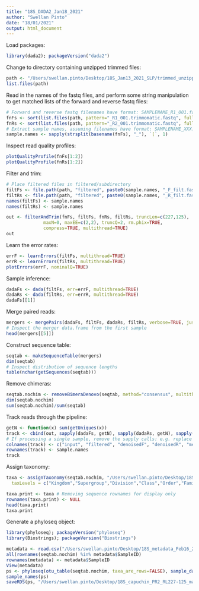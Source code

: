 ```yaml
---
title: "18S_DADA2_Jan18_2021"
author: "Swellan Pinto"
date: "18/01/2021"
output: html_document
---
```


Load packages:
```r
library(dada2); packageVersion("dada2")
```

Change to directory containing unzipped trimmed files:
```r
path <- "/Users/swellan.pinto/Desktop/18S_Jan13_2021_SLP/trimmed_unzipped_edited" # CHANGE ME to the directory containing the fastq files after unzipping.
list.files(path)
```

Read in the names of the fastq files, and perform some string manipulation to get matched lists of the forward and reverse fastq files:
```r
# Forward and reverse fastq filenames have format: SAMPLENAME_R1_001.fastq and SAMPLENAME_R2_001.fastq
fnFs <- sort(list.files(path, pattern="_R1_001.trimmomatic.fastq", full.names = TRUE))
fnRs <- sort(list.files(path, pattern="_R2_001.trimmomatic.fastq", full.names = TRUE))
# Extract sample names, assuming filenames have format: SAMPLENAME_XXX.fastq
sample.names <- sapply(strsplit(basename(fnFs), "_"), `[`, 1)
```

Inspect read quality profiles:
```r
plotQualityProfile(fnFs[1:2])
plotQualityProfile(fnRs[1:2])
```

Filter and trim:
```r
# Place filtered files in filtered/subdirectory
filtFs <- file.path(path, "filtered", paste0(sample.names, "_F_filt.fastq.gz"))
filtRs <- file.path(path, "filtered", paste0(sample.names, "_R_filt.fastq.gz"))
names(filtFs) <- sample.names
names(filtRs) <- sample.names

out <- filterAndTrim(fnFs, filtFs, fnRs, filtRs, truncLen=c(227,125),
              maxN=0, maxEE=c(2,2), truncQ=2, rm.phix=TRUE,
              compress=TRUE, multithread=TRUE)
out
```

Learn the error rates:
```r
errF <- learnErrors(filtFs, multithread=TRUE)
errR <- learnErrors(filtRs, multithread=TRUE)
plotErrors(errF, nominalQ=TRUE)
```

Sample inference:
```r
dadaFs <- dada(filtFs, err=errF, multithread=TRUE)
dadaRs <- dada(filtRs, err=errR, multithread=TRUE)
dadaFs[[1]]
```

Merge paired reads:
```r
mergers <- mergePairs(dadaFs, filtFs, dadaRs, filtRs, verbose=TRUE, justConcatenate = TRUE)
# Inspect the merger data.frame from the first sample
head(mergers[[5]])
```

Construct sequence table:
```r
seqtab <- makeSequenceTable(mergers)
dim(seqtab)
# Inspect distribution of sequence lengths
table(nchar(getSequences(seqtab)))
```

Remove chimeras:
```r
seqtab.nochim <- removeBimeraDenovo(seqtab, method="consensus", multithread=TRUE, verbose=TRUE)
dim(seqtab.nochim)
sum(seqtab.nochim)/sum(seqtab)
```

Track reads through the pipeline:
```r
getN <- function(x) sum(getUniques(x))
track <- cbind(out, sapply(dadaFs, getN), sapply(dadaRs, getN), sapply(mergers, getN), rowSums(seqtab.nochim))
# If processing a single sample, remove the sapply calls: e.g. replace sapply(dadaFs, getN) with getN(dadaFs)
colnames(track) <- c("input", "filtered", "denoisedF", "denoisedR", "merged", "nonchim")
rownames(track) <- sample.names
track
```

Assign taxonomy:
```r
taxa <- assignTaxonomy(seqtab.nochim, "/Users/swellan.pinto/Desktop/18S_Jan13_2021_SLP/trimmed_unzipped_edited/pr2_version_4.12.0_18S_dada2.fasta.gz", 
  taxLevels = c("Kingdom","Supergroup","Division","Class","Order","Family","Genus","Species"), multithread=TRUE)

taxa.print <- taxa # Removing sequence rownames for display only
rownames(taxa.print) <- NULL
head(taxa.print)
taxa.print
```

Generate a phyloseq object:
```r
library(phyloseq); packageVersion("phyloseq")
library(Biostrings); packageVersion("Biostrings")

metadata <- read.csv("/Users/swellan.pinto/Desktop/18S_metadata_Feb16_2021_SLP.csv", header=T, stringsAsFactors = T) 
all(rownames(seqtab.nochim) %in% metadata$SampleID)
rownames(metadata) <- metadata$SampleID
View(metadata)
ps <- phyloseq(otu_table(seqtab.nochim, taxa_are_rows=FALSE), sample_data(metadata), tax_table(taxa))
sample_names(ps)
saveRDS(ps, "/Users/swellan.pinto/Desktop/18S_capuchin_PR2_RL227-125_maxEE2-2_25Feb_2021.rds")
```
